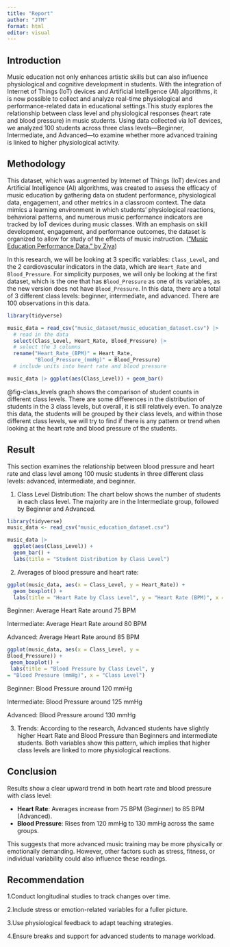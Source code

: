 ```yaml
---
title: "Report"
author: "JTM"
format: html
editor: visual
---
```


## Introduction

Music education not only enhances artistic skills but can also influence physiological and cognitive development in students. With the integration of Internet of Things (IoT) devices and Artificial Intelligence (AI) algorithms, it is now possible to collect and analyze real-time physiological and performance-related data in educational settings.This study explores the relationship between class level and physiological responses (heart rate and blood pressure) in music students. Using data collected via IoT devices, we analyzed 100 students across three class levels—Beginner, Intermediate, and Advanced—to examine whether more advanced training is linked to higher physiological activity.

## Methodology {#sec-methodology}

This dataset, which was augmented by Internet of Things (IoT) devices and Artificial Intelligence (AI) algorithms, was created to assess the efficacy of music education by gathering data on student performance, physiological data, engagement, and other metrics in a classroom context. The data mimics a learning environment in which students' physiological reactions, behavioral patterns, and numerous music performance indicators are tracked by IoT devices during music classes. With an emphasis on skill development, engagement, and performance outcomes, the dataset is organized to allow for study of the effects of music instruction. (["Music Education Performance Data." by Ziya](https://www.kaggle.com/datasets/ziya07/music-education-performance-data))

In this research, we will be looking at 3 specific variables: `Class_Level`, and the 2 cardiovascular indicators in the data, which are `Heart_Rate` and `Blood_Pressure`. For simplicity purposes, we will only be looking at the first dataset, which is the one that has `Blood_Pressure` as one of its variables, as the new version does not have `Blood_Pressure`. In this data, there are a total of 3 different class levels: beginner, intermediate, and advanced. There are 100 observations in this data.

```r
library(tidyverse)

music_data = read_csv("music_dataset/music_education_dataset.csv") |>
  # read in the data
  select(Class_Level, Heart_Rate, Blood_Pressure) |>
  # select the 3 columns
  rename("Heart_Rate_(BPM)" = Heart_Rate,
         "Blood_Pressure_(mmHg)" = Blood_Pressure)
  # include units into heart rate and blood pressure
```

```r
music_data |> ggplot(aes(Class_Level)) + geom_bar()
```

@fig-class_levels graph shows the comparison of student counts in different class levels. There are some differences in the distribution of students in the 3 class levels, but overall, it is still relatively even. To analyze this data, the students will be grouped by their class levels, and within those different class levels, we will try to find if there is any pattern or trend when looking at the heart rate and blood pressure of the students.

## Result

This section examines the relationship between blood pressure and heart rate and class level among 100 music students in three different class levels: advanced, intermediate, and beginner.

1.  Class Level Distribution: The chart below shows the number of students in each class level. The majority are in the Intermediate group, followed by Beginner and Advanced.

```r
library(tidyverse)
music_data <- read_csv("music_education_dataset.csv")
```

```r
music_data |> 
  ggplot(aes(Class_Level)) + 
  geom_bar() + 
  labs(title = "Student Distribution by Class Level")
```

2.  Averages of blood pressure and heart rate:

```r
ggplot(music_data, aes(x = Class_Level, y = Heart_Rate)) + 
  geom_boxplot() + 
  labs(title = "Heart Rate by Class Level", y = "Heart Rate (BPM)", x = "Class Level")
```

Beginner: Average Heart Rate around 75 BPM

Intermediate: Average Heart Rate around 80 BPM

Advanced: Average Heart Rate around 85 BPM

```r
ggplot(music_data, aes(x = Class_Level, y =
Blood_Pressure)) +
 geom_boxplot() +
 labs(title = "Blood Pressure by Class Level", y
= "Blood Pressure (mmHg)", x = "Class Level")
```

Beginner: Blood Pressure around 120 mmHg

Intermediate: Blood Pressure around 125 mmHg

Advanced: Blood Pressure around 130 mmHg

3.  Trends: According to the research, Advanced students have slightly higher Heart Rate and Blood Pressure than Beginners and intermediate students. Both variables show this pattern, which implies that higher class levels are linked to more physiological reactions.

## Conclusion

Results show a clear upward trend in both heart rate and blood pressure with class level:

-   **Heart Rate**: Averages increase from 75 BPM (Beginner) to 85 BPM (Advanced).
-   **Blood Pressure**: Rises from 120 mmHg to 130 mmHg across the same groups.

This suggests that more advanced music training may be more physically or emotionally demanding. However, other factors such as stress, fitness, or individual variability could also influence these readings.

## Recommendation

1.Conduct longitudinal studies to track changes over time.

2.Include stress or emotion-related variables for a fuller picture.

3.Use physiological feedback to adapt teaching strategies.

4.Ensure breaks and support for advanced students to manage workload.
